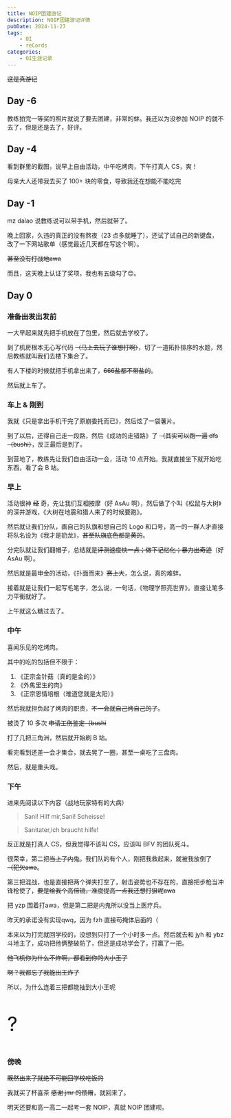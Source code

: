 ```yaml
---
title: NOIP团建游记
description: NOIP团建游记详情
pubDate: 2024-11-27
tags: 
    - OI
    - reCords
categories:
    - OI生涯记录
---
```


~~这是真游记~~

## Day -6

教练拍完一等奖的照片就说了要去团建，非常的蚌。我还以为没参加 NOIP 的就不去了，但是还是去了，好评。

## Day -4

看到群里的截图，说早上自由活动，中午吃烤肉，下午打真人 CS，爽！

母亲大人还带我去买了 100+ 块的零食，导致我还在想能不能吃完

## Day -1

mz dalao 说教练说可以带手机，然后就带了。

晚上回家，久违的真正的没有熬夜（23 点多就睡了），还试了试自己的新键盘，改了一下网站歌单（感觉最近几天都在写这个啊）。

~~甚至没有打战地awa~~

而且，这天晚上认证了奖项，我也有五级勾了😊。

## Day 0

### ~~准备出发~~出发前

一大早起来就先把手机放在了包里，然后就去学校了。

到了机房根本无心写代码 ~~（马上去玩了谁想打啊）~~，切了一道拓扑排序的水题，然后教练就叫我们去楼下集合了。

有人下楼的时候就把手机拿出来了，~~666盐都不带盐的~~。

然后就上车了。

### 车上 & 刚到

我就《只是拿出手机干完了原崩委托而已》，然后炫了一袋薯片。

到了以后，还得自己走一段路，然后《成功的走错路》了 ~~（其实可以跑一遍 dfs（bushi）~~，反正最后是到了。

到营地了，教练先让我们自由活动一会，活动 10 点开始。我就直接坐下就开始吃东西，看了会 B 站。

### 早上

活动很神 ~~经~~ 奇，先让我们互相按摩（好 AsAu 啊），然后做了个叫《松鼠与大树》的深井游戏，《大树在地震和猎人来了的时候要跑》。

然后就让我们分队，画自己的队旗和想自己的 Logo 和口号，高一的一群人~~才~~直接将队名设为《我才是奶龙》，~~甚至队旗底色都是黄的~~。

分完队就让我们翻帽子，总结就是~~评测速度快一点；做下记忆化；暴力出奇迹~~（好 AsAu 啊）。

然后就是最申金的活动，《扑面而来》~~赛上大~~，怎么说，真的难蚌。

接着就是让我们一起写毛笔字，怎么说，一句话，《物理学照亮世界》。直接让笔多力平衡就好了。

上午就这么糖过去了。

### 中午

喜闻乐见的吃烤肉。

其中的吃的包括但不限于：
1. 《正宗金针菇（真的是金的）》
2. 《外焦里生的肉》
3. 《正宗恩情培根（难道您就是太阳）》

然后我就担负起了烤肉的职责，~~不一会就自己烤自己的了~~。

被烫了 10 多次 ~~申请工伤鉴定（bushi~~

打了几把三角洲，然后就开始刷 B 站。

看完看到还差一会才集合，就去晃了一圈，甚至一桌吃了三盘肉。

然后，就是重头戏。

### 下午

进来先阅读以下内容（战地玩家特有的大病）

> Sani! Hilf mir,Sani! Scheisse!

> Sanitater,ich braucht hilfe!

反正就是打真人 CS，但我觉得不该叫 CS，应该叫 BFV 的团队死斗。

很荣幸，第二把~~当上了内鬼~~。我们队的有个人，刚把我救起来，就被我放倒了 ~~（犯欠awa~~。

第三把混战，也是直接把两个弹夹打空了，射击姿势也不存在的，直接把步枪当冲锋枪使了，~~要是给我个高倍镜，准度提高一点我还想打狙呢awa~~

把 yzp 围着打awa，但是第二把是内鬼所以没当上医疗兵。

昨天的承诺没有实现qwq，因为 fzh 直接苟掩体后面的（

本来以为打完就回学校的，没想到只打了一个小时多一点。然后就去和 jyh 和 ybz 斗地主了，成功把他俩整破防了，但还是成功学会了，打赢了一把。

~~他飞机你为什么不炸啊，都看到你的大小王了~~

~~啊？我都忘了我能出王炸了~~


所以，为什么连着三把都能抽到大小王呢 

<p style = "font-size: 47px;">?</p>

### 傍晚

~~既然出来了就绝不可能回学校吃饭的~~

我就买了杯喜茶 ~~感谢 jmr 的馈赠~~，就回来了。

明天还要和高一高二一起考一套 NOIP，真就 NOIP 团建呗。